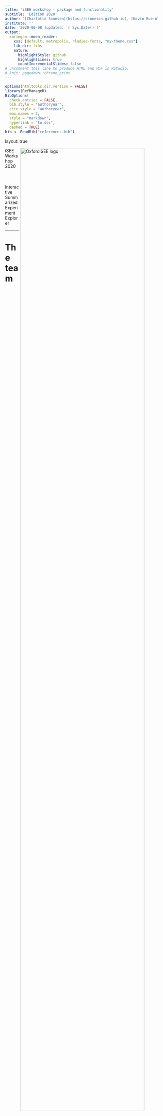 ```yaml
---
title: 'iSEE workshop - package and functionality'
subtitle: 'Edition 2020'
author: '[Charlotte Soneson](https://csoneson.github.io), [Kevin Rue-Albrecht](https://kevinrue.github.io), [Federico Marini](https://federicomarini.github.io/)'
institute: ''
date: '2020-06-08 (updated: `r Sys.Date()`)'
output:
  xaringan::moon_reader:
    css: [default, metropolis, rladies-fonts, "my-theme.css"]
    lib_dir: libs
    nature:
      highlightStyle: github
      highlightLines: true
      countIncrementalSlides: false
# uncomment this line to produce HTML and PDF in RStudio:
# knit: pagedown::chrome_print
---
```


```r
options(htmltools.dir.version = FALSE)
library(RefManageR)
BibOptions(
  check.entries = FALSE,
  bib.style = "authoryear",
  cite.style = "authoryear",
  max.names = 2,
  style = "markdown",
  hyperlink = "to.doc",
  dashed = TRUE)
bib <- ReadBib("references.bib")
```

layout: true

<div class="my-header"><img src="https://raw.githubusercontent.com/Bioconductor/BiocStickers/master/iSEE/iSEE.png" alt="OxfordiSEE logo" align="right" height="90%"></div>

<div class="my-footer"><span>
iSEE Workshop 2020
&emsp;&emsp;&emsp;&emsp;&emsp;&emsp;&emsp;&emsp;
interactive SummarizedExperiment Explorer
</span></div>

---

# The team

<br/>

<table>
<tr>
<td width="25%"><a href="https://kevinrue.github.io"><img src="img/kevin-rue.jpg"></a></td>
<td width="25%"><a href="https://csoneson.github.io"><img src="img/charlotte-soneson.png"></a></td>
<td width="25%"><a href="https://federicomarini.github.io"><img src="img/federico-marini.png"></a></td>
<td width="25%"><a href="https://orcid.org/0000-0002-3564-4813"><img src="img/aaron-lun.png"></a></td>
</tr>
<tr>
<td align='center' width="25%">Kevin</td>
<td align='center' width="25%">Charlotte</td>
<td align='center' width="25%">Federico</td>
<td align='center' width="25%">Aaron</td>
</tr>
</table>

???

This was a team effort!

---

# Designed for Bioconductor

<p align='center'><a href="https://bioconductor.org"><img src="img/biocstickers.jpg" height='500px'></a></p>

???

iSEE tightly integrates with other packages of the Bioconductor project.

---

# Original wishlist (1 / 2)

- An interactive user interface for exploring data in `r BiocStyle::Biocpkg("SummarizedExperiment")`

- Particular focus given to single-cell data in the `r BiocStyle::Biocpkg("SingleCellExperiment")` derived class

- Sample-oriented visualizations (e.g., patients, cells)

- Feature-oriented visualizations (e.g., genes, protein, metabolites, loci, variants)

- Heatmaps (cells _and_ features)

- Selectable points

???

When we sat down at EuroBioc2017, we drafted a wishlist of features.
See commit #3 at https://github.com/csoneson/iSEE/tree/021e3e20cfdb194e511f8097ed544329bd46bcd6

---

# Original wishlist (2 / 2)

- Colouring of samples by metadata or assayed values

- Stratify axes and facets by metadata (e.g., violin plots)

- Hover and click

- Zoom

- Transmission of points selections between plots

- Code tracking for reproducibility and batch generation of figures

???

When we sat down at EuroBioc2017, we drafted a wishlist of features.
See commit #3 at https://github.com/csoneson/iSEE/tree/021e3e20cfdb194e511f8097ed544329bd46bcd6

---

# SingleCellExperiment

```r
knitr::include_graphics("img/OSCA/bioc-figures_v2-02.png")
```


`r Citet(bib, "amezquita2020osca")`

???

iSEE focuses on the SingleCellExperiment class.
This class stores all the data and metadata associated with assays, cells, and features.